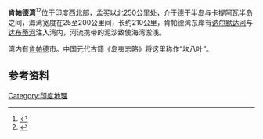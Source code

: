 {{NoteTA
|T=zh-cn:肯帕德湾;zh-tw:康貝灣;
|1=zh-cn:肯帕德;zh-tw:康貝;
}}

'''肯帕德湾'''<ref>{{Cite book|edition=|publisher=中国对外翻译出版公司|location=北京|isbn=9787500107538|oclc=222148690|title=世界地名翻译大辞典|author=周定国|year=2007|pages=}}</ref><ref>{{Cite web|title=Cambay (Khambhat), G. of - 康貝灣|url=http://terms.naer.edu.tw/detail/2976113/|accessdate=2019-06-19|author=國家教育研究院|date=|format=|work=雙語詞彙、學術名詞辭暨書資訊網|publisher=|language=|archive-date=2019-06-19|archive-url=https://web.archive.org/web/20190619220049/http://terms.naer.edu.tw/detail/2976113/|dead-url=no}}</ref>位于[[印度|印度]]西北部，[[孟买|孟买]]以北250公里处，介于[[德干半岛|德干半岛]]与[[卡提阿瓦半岛|卡提阿瓦半岛]]之间，海湾宽度在25至200公里间，长约210公里，肯帕德湾东岸有[[讷尔默达河|讷尔默达河]]与[[达布蒂河|达布蒂河]]注入湾内，河流携带的泥沙致使海湾淤浅。

湾内有[[肯帕德|肯帕德]]市。中国元代古籍《岛夷志略》将这里称作“坎八叶”。

== 参考资料 ==
<references />
{{coord|display=title}}
{{南亞水文}}
{{List of seas}}
[[Category:印度地理|Category:印度地理]]
{{Ocean-stub}}
{{India-geo-stub}}